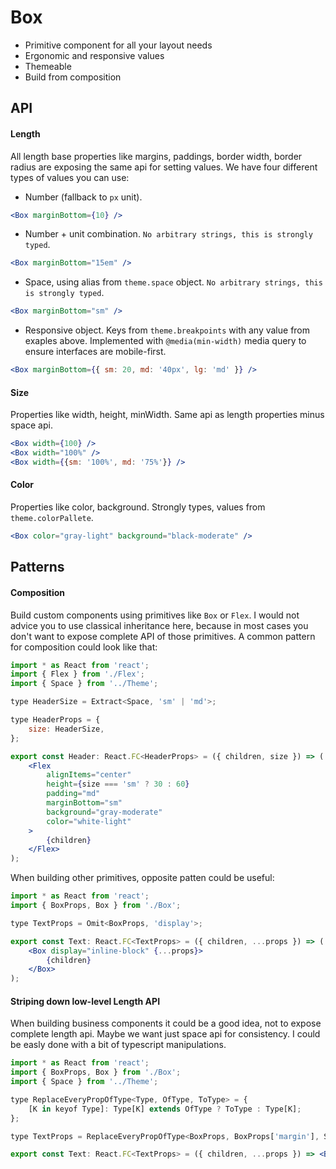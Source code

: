 
<Meta title="Components/Box" component={Box} />

# Box

-   Primitive component for all your layout needs
-   Ergonomic and responsive values
-   Themeable
-   Build from composition

## API

#### Length

All length base properties like margins, paddings, border width, border radius are exposing the same api for setting values. We have four different types of values you can use:

-   Number (fallback to `px` unit).

```jsx
<Box marginBottom={10} />
```

-   Number + unit combination. `No arbitrary strings, this is strongly typed`.

```jsx
<Box marginBottom="15em" />
```

-   Space, using alias from `theme.space` object. `No arbitrary strings, this is strongly typed`.

```jsx
<Box marginBottom="sm" />
```

-   Responsive object. Keys from `theme.breakpoints` with any value from exaples above.
    Implemented with `@media(min-width)` media query to ensure interfaces are mobile-first.

```jsx
<Box marginBottom={{ sm: 20, md: '40px', lg: 'md' }} />
```

#### Size

Properties like width, height, minWidth. Same api as length properties minus space api.

```jsx
<Box width={100} />
<Box width="100%" />
<Box width={{sm: '100%', md: '75%'}} />

```

#### Color

Properties like color, background. Strongly types, values from `theme.colorPallete`.

```jsx
<Box color="gray-light" background="black-moderate" />
```

## Patterns

#### Composition

Build custom components using primitives like `Box` or `Flex`. I would not advice you to use classical inheritance here, because in most cases you don't want to expose complete API of those primitives.
A common pattern for composition could look like that:

```jsx
import * as React from 'react';
import { Flex } from './Flex';
import { Space } from '../Theme';

type HeaderSize = Extract<Space, 'sm' | 'md'>;

type HeaderProps = {
    size: HeaderSize,
};

export const Header: React.FC<HeaderProps> = ({ children, size }) => (
    <Flex
        alignItems="center"
        height={size === 'sm' ? 30 : 60}
        padding="md"
        marginBottom="sm"
        background="gray-moderate"
        color="white-light"
    >
        {children}
    </Flex>
);
```

When building other primitives, opposite patten could be useful:

```jsx
import * as React from 'react';
import { BoxProps, Box } from './Box';

type TextProps = Omit<BoxProps, 'display'>;

export const Text: React.FC<TextProps> = ({ children, ...props }) => (
    <Box display="inline-block" {...props}>
        {children}
    </Box>
);
```

#### Striping down low-level Length API

When building business components it could be a good idea, not to expose complete length api.
Maybe we want just space api for consistency.
I could be easly done with a bit of typescript manipulations.

```jsx
import * as React from 'react';
import { BoxProps, Box } from './Box';
import { Space } from '../Theme';

type ReplaceEveryPropOfType<Type, OfType, ToType> = {
    [K in keyof Type]: Type[K] extends OfType ? ToType : Type[K];
};

type TextProps = ReplaceEveryPropOfType<BoxProps, BoxProps['margin'], Space>;

export const Text: React.FC<TextProps> = ({ children, ...props }) => <Box display="inline-block" {...props}>{children}</Box>;
```
